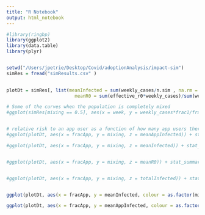 ```yaml
---
title: "R Notebook"
output: html_notebook
---
```




```r
#library(ringbp)
library(ggplot2)
library(data.table)
library(plyr)


setwd("/Users/jpetrie/Desktop/Covid/adoptionAnalysis/impact-sim")
simRes = fread("simResults.csv" )

  
plotDt = simRes[, list(meanInfected = sum(weekly_cases/n.sim , na.rm = TRUE), meanAppInfected = sum(frac1*weekly_cases/fracApp/n.sim , na.rm = TRUE),
                         meanR0 = sum(effective_r0*weekly_cases)/sum(weekly_cases)), by=list(fracApp, mixing)]

# Some of the curves when the population is completely mixed
#ggplot(simRes[mixing == 0.5], aes(x = week, y = weekly_cases*frac1/fracApp, colour = as.factor(fracApp), style = mixing, group = paste(fracApp, mixing, sim))) + geom_line(alpha = 0.22,  show.legend = TRUE)


# relative risk to an app user as a function of how many app users there are and how mixed they are with non app users
#ggplot(plotDt, aes(x = fracApp, y = mixing, z = meanAppInfected)) + stat_summary_2d(bins = c(10,5))

#ggplot(plotDt, aes(x = fracApp, y = mixing, z = meanInfected)) + stat_summary_2d(bins = c(10,5))


#ggplot(plotDt, aes(x = fracApp, y = mixing, z = meanR0)) + stat_summary_2d(bins = c(10,5))


#ggplot(plotDt, aes(x = fracApp, y = mixing, z = totalInfected)) + stat_summary_2d(bins = c(10,5))


ggplot(plotDt, aes(x = fracApp, y = meanInfected, colour = as.factor(mixing), group = as.factor(mixing))) + geom_line()

ggplot(plotDt, aes(x = fracApp, y = meanAppInfected, colour = as.factor(mixing), group = as.factor(mixing))) + geom_line()
```

